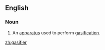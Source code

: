 ==English==
===Noun===
{{en-noun}}

# An [[apparatus]] used to perform [[gasification]].

[[zh:gasifier]]